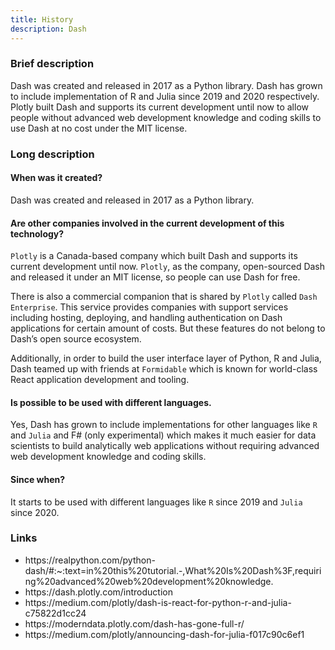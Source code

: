 ```yaml
---
title: History
description: Dash
---
```



### Brief description

Dash was created and released in 2017 as a Python library. Dash has grown to include implementation of R and Julia since 2019 and 2020 respectively. Plotly built Dash and supports its current development until now to allow people without advanced web development knowledge and coding skills to use Dash at no cost under the MIT license. 

### Long description

#### When was it created?

Dash was created and released in 2017 as a Python library.

#### Are other companies involved in the current development of this technology?

`Plotly` is a Canada-based company which built Dash and supports its current development until now. `Plotly`, as the company, open-sourced Dash and released it under an MIT license, so people can use Dash for free.

There is also a commercial companion that is shared by `Plotly` called `Dash Enterprise`. This service provides companies with support services including hosting, deploying, and handling authentication on Dash applications for certain amount of costs. But these features do not belong to Dash’s open source ecosystem.

Additionally, in order to build the user interface layer of Python, R and Julia, Dash teamed up with friends at `Formidable` which is known for world-class React application development and tooling. 

#### Is possible to be used with different languages.

Yes, Dash has grown to include implementations for other languages like `R` and `Julia` and F# (only experimental) which makes it much easier for data scientists to build analytically web applications without requiring advanced web development knowledge and coding skills. 

#### Since when?

It starts to be used with different languages like `R` since 2019 and `Julia` since 2020. 

### Links
* https://realpython.com/python-dash/#:~:text=in%20this%20tutorial.-,What%20Is%20Dash%3F,requiring%20advanced%20web%20development%20knowledge.
* https://dash.plotly.com/introduction
* https://medium.com/plotly/dash-is-react-for-python-r-and-julia-c75822d1cc24
* https://moderndata.plotly.com/dash-has-gone-full-r/
* https://medium.com/plotly/announcing-dash-for-julia-f017c90c6ef1

